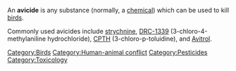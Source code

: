 {{wiktionary}}

An '''avicide''' is any substance (normally, a [[chemical]]) which can be used to kill [[bird]]s.  

Commonly used avicides include [[strychnine]], [[DRC-1339]] (3-chloro-4-methylaniline hydrochloride), [[CPTH]] (3-chloro-p-toluidine), and [[Avitrol]].


[[Category:Birds]]
[[Category:Human-animal conflict]]
[[Category:Pesticides]]
[[Category:Toxicology]]
{{chem-stub}}